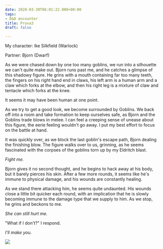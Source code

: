 ```yaml
---
date: 2020-03-30T06:01:22.000+00:00
tags:
- D&D encounter
title: Prova3
draft: false

---
```

My character: Ike Silkfield (Warlock)

Partner: Bjorn (Dwarf)

As we were chased down by one too many goblins, we run into a silhouette we can't quite make out. Bjorn runs past me, and he catches a glimpse of this shadowy figure. He grins with a mouth containing far too many teeth, the fingers on his right hand end in claws, his left arm is a human arm and a claw which forks at the elbow, and then his right leg is a mixture of claw and tentacle which forks at the knee.

It seems it may have been human at one point.

As we try to get a good look, we become surrounded by Goblins. We back off into a room and take formation to keep ourselves safe, as Bjorn and the Goblins trade blows in melee. I can feel a creeping sense of unease about this figure, the eerie feeling wouldn't go away. I put my best effort to focus on the battle at hand.

It was quickly over, as we block the last goblin's escape path, Bjorn dealing the finishing blow. The figure walks over to us, grinning, as he seems fascinated with the corpses of the goblins torn up by my Eldritch blast.

_Fight me._

Bjorn gives it no second thought, and he begins to hack away at his body, but it barely pierces his skin. After a few more rounds, it seems like he's immune to physical damage, and his wounds are constantly healing.

As we stand there attacking him, he seems quite undaunted. His wounds close a little bit quicker each round, with an implication that he is slowly becoming immune to the damage type that we supply to him. As we stop, he grins and beckons to me.

_She can still hurt me._

"What if I don't?" I respond.

_I'll make you._

![](/uploads/79597658_10157732254254787_8885862696302411776_n.jpg)